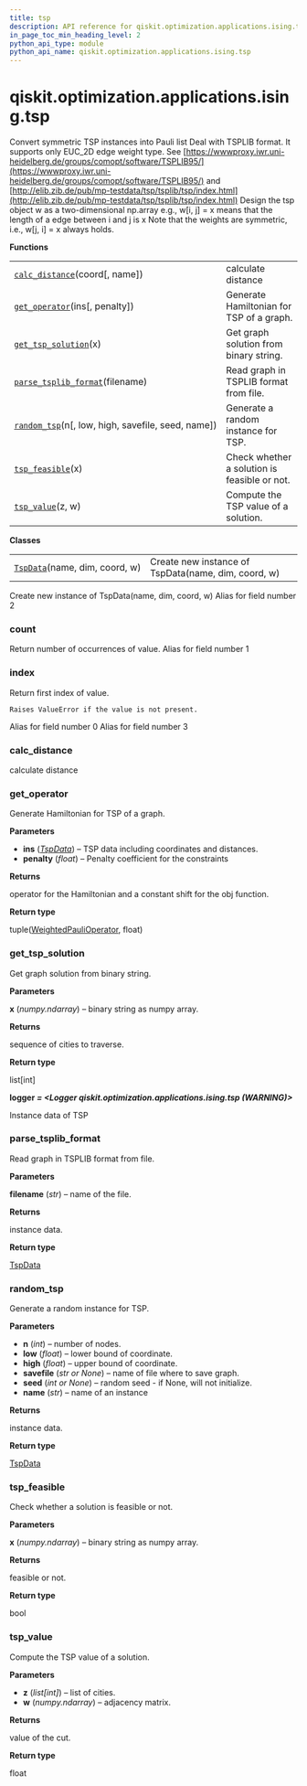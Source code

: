 ```yaml
---
title: tsp
description: API reference for qiskit.optimization.applications.ising.tsp
in_page_toc_min_heading_level: 2
python_api_type: module
python_api_name: qiskit.optimization.applications.ising.tsp
---
```


<span id="qiskit-optimization-applications-ising-tsp" />

# qiskit.optimization.applications.ising.tsp

Convert symmetric TSP instances into Pauli list Deal with TSPLIB format. It supports only EUC\_2D edge weight type. See [https://wwwproxy.iwr.uni-heidelberg.de/groups/comopt/software/TSPLIB95/](https://wwwproxy.iwr.uni-heidelberg.de/groups/comopt/software/TSPLIB95/) and [http://elib.zib.de/pub/mp-testdata/tsp/tsplib/tsp/index.html](http://elib.zib.de/pub/mp-testdata/tsp/tsplib/tsp/index.html) Design the tsp object w as a two-dimensional np.array e.g., w\[i, j] = x means that the length of a edge between i and j is x Note that the weights are symmetric, i.e., w\[j, i] = x always holds.

**Functions**

|                                                                                                                                                                       |                                              |
| --------------------------------------------------------------------------------------------------------------------------------------------------------------------- | -------------------------------------------- |
| [`calc_distance`](#qiskit.optimization.applications.ising.tsp.calc_distance "qiskit.optimization.applications.ising.tsp.calc_distance")(coord\[, name])               | calculate distance                           |
| [`get_operator`](#qiskit.optimization.applications.ising.tsp.get_operator "qiskit.optimization.applications.ising.tsp.get_operator")(ins\[, penalty])                 | Generate Hamiltonian for TSP of a graph.     |
| [`get_tsp_solution`](#qiskit.optimization.applications.ising.tsp.get_tsp_solution "qiskit.optimization.applications.ising.tsp.get_tsp_solution")(x)                   | Get graph solution from binary string.       |
| [`parse_tsplib_format`](#qiskit.optimization.applications.ising.tsp.parse_tsplib_format "qiskit.optimization.applications.ising.tsp.parse_tsplib_format")(filename)   | Read graph in TSPLIB format from file.       |
| [`random_tsp`](#qiskit.optimization.applications.ising.tsp.random_tsp "qiskit.optimization.applications.ising.tsp.random_tsp")(n\[, low, high, savefile, seed, name]) | Generate a random instance for TSP.          |
| [`tsp_feasible`](#qiskit.optimization.applications.ising.tsp.tsp_feasible "qiskit.optimization.applications.ising.tsp.tsp_feasible")(x)                               | Check whether a solution is feasible or not. |
| [`tsp_value`](#qiskit.optimization.applications.ising.tsp.tsp_value "qiskit.optimization.applications.ising.tsp.tsp_value")(z, w)                                     | Compute the TSP value of a solution.         |

**Classes**

|                                                                                                                                            |                                                     |
| ------------------------------------------------------------------------------------------------------------------------------------------ | --------------------------------------------------- |
| [`TspData`](#qiskit.optimization.applications.ising.tsp.TspData "qiskit.optimization.applications.ising.tsp.TspData")(name, dim, coord, w) | Create new instance of TspData(name, dim, coord, w) |

<Class id="qiskit.optimization.applications.ising.tsp.TspData" signature="TspData(name, dim, coord, w)">
  Create new instance of TspData(name, dim, coord, w)

  <Attribute id="qiskit.optimization.applications.ising.tsp.TspData.coord" name="coord">
    Alias for field number 2
  </Attribute>

  ### count

  <Function id="qiskit.optimization.applications.ising.tsp.TspData.count" name="count" signature="count(value, /)">
    Return number of occurrences of value.
  </Function>

  <Attribute id="qiskit.optimization.applications.ising.tsp.TspData.dim" name="dim">
    Alias for field number 1
  </Attribute>

  ### index

  <Function id="qiskit.optimization.applications.ising.tsp.TspData.index" name="index" signature="index(value, start=0, stop=9223372036854775807, /)">
    Return first index of value.

    Raises ValueError if the value is not present.
  </Function>

  <Attribute id="qiskit.optimization.applications.ising.tsp.TspData.name" name="name">
    Alias for field number 0
  </Attribute>

  <Attribute id="qiskit.optimization.applications.ising.tsp.TspData.w" name="w">
    Alias for field number 3
  </Attribute>
</Class>

### calc\_distance

<Function id="qiskit.optimization.applications.ising.tsp.calc_distance" name="calc_distance" github="https://github.com/qiskit-community/qiskit-aqua/tree/stable/0.7/qiskit/optimization/applications/ising/tsp.py" signature="calc_distance(coord, name='tmp')">
  calculate distance
</Function>

### get\_operator

<Function id="qiskit.optimization.applications.ising.tsp.get_operator" name="get_operator" github="https://github.com/qiskit-community/qiskit-aqua/tree/stable/0.7/qiskit/optimization/applications/ising/tsp.py" signature="get_operator(ins, penalty=100000.0)">
  Generate Hamiltonian for TSP of a graph.

  **Parameters**

  *   **ins** ([*TspData*](#qiskit.optimization.applications.ising.tsp.TspData "qiskit.optimization.applications.ising.tsp.TspData")) – TSP data including coordinates and distances.
  *   **penalty** (*float*) – Penalty coefficient for the constraints

  **Returns**

  operator for the Hamiltonian and a constant shift for the obj function.

  **Return type**

  tuple([WeightedPauliOperator](qiskit.aqua.operators.legacy.WeightedPauliOperator "qiskit.aqua.operators.legacy.WeightedPauliOperator"), float)
</Function>

### get\_tsp\_solution

<Function id="qiskit.optimization.applications.ising.tsp.get_tsp_solution" name="get_tsp_solution" github="https://github.com/qiskit-community/qiskit-aqua/tree/stable/0.7/qiskit/optimization/applications/ising/tsp.py" signature="get_tsp_solution(x)">
  Get graph solution from binary string.

  **Parameters**

  **x** (*numpy.ndarray*) – binary string as numpy array.

  **Returns**

  sequence of cities to traverse.

  **Return type**

  list\[int]
</Function>

**logger *= \<Logger qiskit.optimization.applications.ising.tsp (WARNING)>***

Instance data of TSP

### parse\_tsplib\_format

<Function id="qiskit.optimization.applications.ising.tsp.parse_tsplib_format" name="parse_tsplib_format" github="https://github.com/qiskit-community/qiskit-aqua/tree/stable/0.7/qiskit/optimization/applications/ising/tsp.py" signature="parse_tsplib_format(filename)">
  Read graph in TSPLIB format from file.

  **Parameters**

  **filename** (*str*) – name of the file.

  **Returns**

  instance data.

  **Return type**

  [TspData](#qiskit.optimization.applications.ising.tsp.TspData "qiskit.optimization.applications.ising.tsp.TspData")
</Function>

### random\_tsp

<Function id="qiskit.optimization.applications.ising.tsp.random_tsp" name="random_tsp" github="https://github.com/qiskit-community/qiskit-aqua/tree/stable/0.7/qiskit/optimization/applications/ising/tsp.py" signature="random_tsp(n, low=0, high=100, savefile=None, seed=None, name='tmp')">
  Generate a random instance for TSP.

  **Parameters**

  *   **n** (*int*) – number of nodes.
  *   **low** (*float*) – lower bound of coordinate.
  *   **high** (*float*) – upper bound of coordinate.
  *   **savefile** (*str or None*) – name of file where to save graph.
  *   **seed** (*int or None*) – random seed - if None, will not initialize.
  *   **name** (*str*) – name of an instance

  **Returns**

  instance data.

  **Return type**

  [TspData](#qiskit.optimization.applications.ising.tsp.TspData "qiskit.optimization.applications.ising.tsp.TspData")
</Function>

### tsp\_feasible

<Function id="qiskit.optimization.applications.ising.tsp.tsp_feasible" name="tsp_feasible" github="https://github.com/qiskit-community/qiskit-aqua/tree/stable/0.7/qiskit/optimization/applications/ising/tsp.py" signature="tsp_feasible(x)">
  Check whether a solution is feasible or not.

  **Parameters**

  **x** (*numpy.ndarray*) – binary string as numpy array.

  **Returns**

  feasible or not.

  **Return type**

  bool
</Function>

### tsp\_value

<Function id="qiskit.optimization.applications.ising.tsp.tsp_value" name="tsp_value" github="https://github.com/qiskit-community/qiskit-aqua/tree/stable/0.7/qiskit/optimization/applications/ising/tsp.py" signature="tsp_value(z, w)">
  Compute the TSP value of a solution.

  **Parameters**

  *   **z** (*list\[int]*) – list of cities.
  *   **w** (*numpy.ndarray*) – adjacency matrix.

  **Returns**

  value of the cut.

  **Return type**

  float
</Function>

